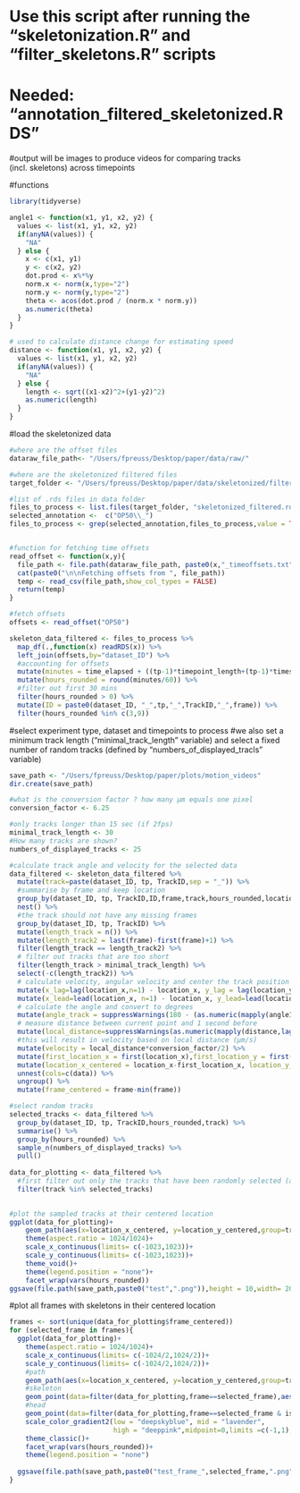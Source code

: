 # Use this script after running the "skeletonization.R" and "filter_skeletons.R" scripts
# Needed: "annotation_filtered_skeletonized.RDS"
#output will be images to produce videos for comparing tracks (incl. skeletons) across timepoints


#functions
```r

library(tidyverse)

angle1 <- function(x1, y1, x2, y2) {
  values <- list(x1, y1, x2, y2)
  if(anyNA(values)) {
    "NA"
  } else {
    x <- c(x1, y1)
    y <- c(x2, y2)
    dot.prod <- x%*%y
    norm.x <- norm(x,type="2")
    norm.y <- norm(y,type="2")
    theta <- acos(dot.prod / (norm.x * norm.y))
    as.numeric(theta)
  }
}

# used to calculate distance change for estimating speed
distance <- function(x1, y1, x2, y2) {
  values <- list(x1, y1, x2, y2)
  if(anyNA(values)) {
    "NA"
  } else {
    length <- sqrt((x1-x2)^2+(y1-y2)^2)
    as.numeric(length)
  }
}
```
#load the skeletonized data
```r

#where are the offset files
dataraw_file_path<- "/Users/fpreuss/Desktop/paper/data/raw/"

#where are the skeletonized filtered files
target_folder <- "/Users/fpreuss/Desktop/paper/data/skeletonized/filtered/"

#list of .rds files in data folder
files_to_process <- list.files(target_folder, "skeletonized_filtered.rds", full.names = TRUE, ignore.case = TRUE)
selected_annotation <-  c("OP50\\_")
files_to_process <- grep(selected_annotation,files_to_process,value = TRUE)


#function for fetching time offsets
read_offset <- function(x,y){
  file_path <- file.path(dataraw_file_path, paste0(x,"_timeoffsets.txt"))
  cat(paste0("\n\nFetching offsets from ", file_path))
  temp <- read_csv(file_path,show_col_types = FALSE)
  return(temp)
}

#fetch offsets
offsets <- read_offset("OP50")

skeleton_data_filtered <- files_to_process %>%
  map_df(.,function(x) readRDS(x)) %>%
  left_join(offsets,by="dataset_ID") %>%
  #accounting for offsets
  mutate(minutes = time_elapsed + ((tp-1)*timepoint_length+(tp-1)*timestep_length)) %>%
  mutate(hours_rounded = round(minutes/60)) %>%
  #filter out first 30 mins
  filter(hours_rounded > 0) %>%
  mutate(ID = paste0(dataset_ID, "_",tp,"_",TrackID,"_",frame)) %>%
  filter(hours_rounded %in% c(3,9))


```



#select experiment type, dataset and timepoints to process
#we also set a minimum track length ("minimal_track_length" variable) and select a fixed number of random tracks (defined by "numbers_of_displayed_tracls" variable)
```r
save_path <- "/Users/fpreuss/Desktop/paper/plots/motion_videos"
dir.create(save_path)

#what is the conversion factor ? how many µm equals one pixel
conversion_factor <- 6.25

#only tracks longer than 15 sec (if 2fps)
minimal_track_length <- 30
#How many tracks are shown?
numbers_of_displayed_tracks <- 25

#calculate track angle and velocity for the selected data
data_filtered <- skeleton_data_filtered %>%
  mutate(track=paste(dataset_ID, tp, TrackID,sep = "_")) %>%
  #summarise by frame and keep location
  group_by(dataset_ID, tp, TrackID,ID,frame,track,hours_rounded,location_x,location_y) %>%
  nest() %>%
  #the track should not have any missing frames
  group_by(dataset_ID, tp, TrackID) %>%
  mutate(length_track = n()) %>%
  mutate(length_track2 = last(frame)-first(frame)+1) %>%
  filter(length_track == length_track2) %>%
  # filter out tracks that are too short
  filter(length_track > minimal_track_length) %>%
  select(-c(length_track2)) %>%
  # calculate velocity, angular velocity and center the track position
  mutate(x_lag=lag(location_x,n=1) - location_x, y_lag = lag(location_y, n=1) - location_y) %>%
  mutate(x_lead=lead(location_x, n=1) - location_x, y_lead=lead(location_y, n=1) - location_y) %>%
  # calculate the angle and convert to degrees
  mutate(angle_track = suppressWarnings(180 - (as.numeric(mapply(angle1,x_lag,y_lag,x_lead,y_lead)))*180/pi)) %>%
  # measure distance between current point and 1 second before
  mutate(local_distance=suppressWarnings(as.numeric(mapply(distance,lag(location_x,n=2),lag(location_y,n=2),location_x,location_y)))) %>%
  #this will result in velocity based on local distance (µm/s)
  mutate(velocity = local_distance*conversion_factor/2) %>%
  mutate(first_location_x = first(location_x),first_location_y = first(location_y)) %>%
  mutate(location_x_centered = location_x-first_location_x, location_y_centered = location_y-first_location_y) %>%
  unnest(cols=c(data)) %>%
  ungroup() %>%
  mutate(frame_centered = frame-min(frame))

#select random tracks
selected_tracks <- data_filtered %>%
  group_by(dataset_ID, tp, TrackID,hours_rounded,track) %>%
  summarise() %>%
  group_by(hours_rounded) %>%
  sample_n(numbers_of_displayed_tracks) %>%
  pull()
  
data_for_plotting <- data_filtered %>%
  #first filter out only the tracks that have been randomly selected (after filtering)
  filter(track %in% selected_tracks)
 
```


```r
#plot the sampled tracks at their centered location
ggplot(data_for_plotting)+
    geom_path(aes(x=location_x_centered, y=location_y_centered,group=track,color=track))+
    theme(aspect.ratio = 1024/1024)+
    scale_x_continuous(limits= c(-1023,1023))+
    scale_y_continuous(limits= c(-1023,1023))+
    theme_void()+
    theme(legend.position = "none")+
    facet_wrap(vars(hours_rounded))
ggsave(file.path(save_path,paste0("test",".png")),height = 10,width= 20,units = "cm",bg="white",dpi=150)


```



#plot all frames with skeletons in their centered location
```r
frames <- sort(unique(data_for_plotting$frame_centered))
for (selected_frame in frames){
  ggplot(data_for_plotting)+
    theme(aspect.ratio = 1024/1024)+
    scale_x_continuous(limits= c(-1024/2,1024/2))+
    scale_y_continuous(limits= c(-1024/2,1024/2))+
    #path
    geom_path(aes(x=location_x_centered, y=location_y_centered,group=track),color="grey",alpha=.25)+
    #skeleton
    geom_point(data=filter(data_for_plotting,frame==selected_frame),aes(location_x_centered+X,location_y_centered+Y,color=angle),size=0.5,alpha=1)+
    #head
    geom_point(data=filter(data_for_plotting,frame==selected_frame & is_head== "YES"),aes(location_x_centered+X,location_y_centered+Y),color="orange",size=1.5,shape=17,alpha=1)+
    scale_color_gradient2(low = "deepskyblue", mid = "lavender",
                          high = "deeppink",midpoint=0,limits =c(-1,1),na.value="grey")+
    theme_classic()+
    facet_wrap(vars(hours_rounded))+
    theme(legend.position = "none")
  
  ggsave(file.path(save_path,paste0("test_frame_",selected_frame,".png")),height = 15,width= 30,units = "cm",bg="white",dpi=150)
}
  
```

